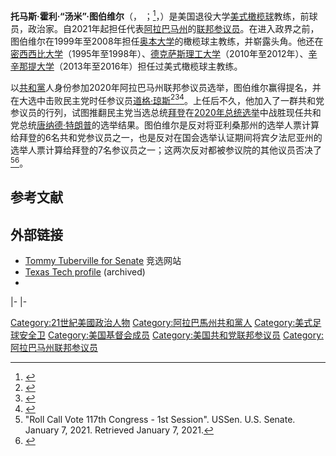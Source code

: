 {{请求翻译|time=2021-01-14}}
{{noteTA
|G1 = USState
|G2 = PresidentsUS
}}
{{Infobox officeholder
| name                = 汤米·图伯维尔
| image               = Tommy Tuberville 117th Congress Portrait.jpg
| jr/sr               = 聯邦參議員
| state               = [[亚拉巴马州|亚拉巴马州]]
| term_start          = 2021年01月03日
| term_end            = 
| alongside           = [[理查·謝爾比|理查·謝爾比]]
| predecessor         = [[道格·琼斯_(政治人物)|道格·琼斯]]
| successor           = 
| birth_name          = Thomas Hawley Tuberville
| birth_date          = {{birth date and age|1954|9|18}}
| birth_place         = [[美国|美国]][[阿肯色州|阿肯色州]][[康登_(阿肯色州)|康登]]
| death_date          = 
| death_place         = 
| party               = [[共和黨_(美國)|共和黨]]
| education           = {{le|南阿肯色大学|Southern Arkansas University}} ([[理學學士|理學學士]])
| spouse              = {{marriage|Suzanne Fette|1991}}
| children            = 2
| website             = {{url|www.tuberville.senate.gov|Senate website}}
}}
'''托马斯·霍利·“汤米”·图伯维尔'''（{{lang-en|Thomas Hawley "Tommy" Tuberville}}，{{IPAc-en|ˈ|t|ʌ|b|ər|v|ɪ|l}} {{Respell|TUBB|ər|vill}}；<ref>{{Cite web|title='We need a different voice:' Tommy Tuberville says it's time to send real people to Washington D.C.|url=https://www.cbs42.com/news/politics/your-local-election-hq/we-need-a-different-voice-tommy-tuberville-says-its-time-to-send-real-people-to-washington-d-c/|date=2020-03-04|website=CBS 42|language=en-US|access-date=2020-05-16|archive-date=2021-01-21|archive-url=https://web.archive.org/web/20210121012812/https://www.cbs42.com/news/politics/your-local-election-hq/we-need-a-different-voice-tommy-tuberville-says-its-time-to-send-real-people-to-washington-d-c/|dead-url=no}}</ref>，{{bd|1954年|9月18日||}}）是美国退役大学[[美式橄榄球|美式橄榄球]]教练，前球员，政治家。自2021年起担任代表[[阿拉巴马州|阿拉巴马州]]的[[美国参议院|联邦参议员]]。在进入政界之前，图伯维尔在1999年至2008年担任[[奥本大学|奥本大学]]的橄榄球主教练，并崭露头角。他还在[[密西西比大学|密西西比大学]]（1995年至1998年）、[[德克萨斯理工大学|德克萨斯理工大学]]（2010年至2012年）、[[辛辛那提大学|辛辛那提大学]]（2013年至2016年）担任过美式橄榄球主教练。

以[[共和黨_(美國)|共和黨]]人身份参加2020年阿拉巴马州联邦参议员选举，图伯维尔赢得提名，并在大选中击败民主党时任参议员[[道格·琼斯_(政治人物)|道格·琼斯]]<ref>{{Cite web|title=Tommy Tuberville running for U.S. Senate|url=https://www.al.com/news/2019/04/report-tommy-tuberville-to-run-for-us-senate.html|date=2019-04-06|website=al|language=en|access-date=2020-05-16|archive-date=2021-03-08|archive-url=https://web.archive.org/web/20210308001102/https://www.al.com/news/2019/04/report-tommy-tuberville-to-run-for-us-senate.html|dead-url=no}}</ref><ref>{{cite news |title=Tommy Tuberville wins the Alabama GOP Senate primary, defeating Jeff Sessions |url=https://www.vox.com/2020/7/14/21324520/tuberville-wins-gop-senate-primary-july-sessions |access-date=2020-07-14 |publisher=VOX |date=2020-07-14 |archive-date=2021-03-05 |archive-url=https://web.archive.org/web/20210305215208/https://www.vox.com/2020/7/14/21324520/tuberville-wins-gop-senate-primary-july-sessions |dead-url=no }}</ref><ref name=":2">{{Cite news|title=Alabama U.S. Senate Election Results|language=en-US|work=The New York Times|url=https://www.nytimes.com/interactive/2020/11/03/us/elections/results-alabama-senate.html|access-date=2020-11-04|issn=0362-4331|archive-date=2021-03-07|archive-url=https://web.archive.org/web/20210307232123/https://www.nytimes.com/interactive/2020/11/03/us/elections/results-alabama-senate.html|dead-url=no}}</ref>。上任后不久，他加入了一群共和党参议员的行列，试图推翻民主党当选总统[[喬·拜登|拜登]]在[[2020年美國總統選舉|2020年总统选举]]中战胜现任共和党总统[[唐纳德·特朗普|唐纳德·特朗普]]的选举结果。图伯维尔是反对将亚利桑那州的选举人票计算给拜登的6名共和党参议员之一，也是反对在国会选举认证期间将宾夕法尼亚州的选举人票计算给拜登的7名参议员之一；这两次反对都被参议院的其他议员否决了<ref>"Roll Call Vote 117th Congress - 1st Session". USSen. U.S. Senate. January 7, 2021. Retrieved January 7, 2021.</ref><ref>{{Cite news|last1=Wagner|first1=John|last2=Helderman|first2=Rosalind S.|title=Hawley's plan to contest electoral college vote certification ensures drawn-out process|language=en-US|work=[[The_Washington_Post|The Washington Post]]|url=https://www.washingtonpost.com/politics/congress-election-vote-certification-objection/2020/12/30/4dce936c-4ab6-11eb-839a-cf4ba7b7c48c_story.html|access-date=2021-01-08|issn=0190-8286|archive-date=2021-01-15|archive-url=https://web.archive.org/web/20210115071304/https://www.washingtonpost.com/politics/congress-election-vote-certification-objection/2020/12/30/4dce936c-4ab6-11eb-839a-cf4ba7b7c48c_story.html|dead-url=no}}</ref>。

== 参考文献 ==
{{Reflist}}

== 外部链接 ==
{{Commons category|Tommy Tuberville}}
* [https://tommyforsenate.com/ Tommy Tuberville for Senate] {{Wayback|url=https://tommyforsenate.com/ |date=20210205035744 }} 竞选网站
* [https://web.archive.org/web/20110105231800/http://www.texastech.com/sports/m-footbl/mtt/tuberville_tommy00.html Texas Tech profile] (archived)
* {{CongLinks|votesmart=188306|fec=S0AL00230|congbio=T000278|congress=tommy-tuberville/T000278}}

{{s-start}}
{{s-ppo}}
{{s-bef|before=[[罗伊·摩尔|罗伊·摩尔]]}}
{{s-ttl|title={{nowrap|[[美國參議員|美國參議員]]{{le|阿拉巴馬州美國參議院議員列表|List of United States Senators from Alabama|阿拉巴馬州}}[[共和黨_(美國)|共和黨]]被提名人}}<br>（[[美國參議員類別|第2類]]）|years={{le|2020年阿拉巴馬州美國參議院議員選舉|United States Senate election in Alabama, 2020|2020年}}}}
{{s-inc|recent}}
|-
{{s-par|us-sen}}
{{s-bef|before=[[道格·琼斯_(政治人物)|道格·琼斯]]}}
{{s-ttl|title={{le|阿拉巴馬州美國參議院議員列表|List of United States Senators from Alabama|阿拉巴馬州第2類參議員}}|years=2021年-至今|alongside=[[理查·謝爾比|理查·謝爾比]]}}
{{s-inc}} 
|-
{{s-prec|usa}}
{{s-bef|before=[[威廉·哈格蒂|威廉·哈格蒂]]}}
{{s-ttl|title=[[美國參議員資歷|美國參議員資歷]]|years=第97位}}
{{s-aft|after=[[亚历克斯·帕迪利亚|亚历克斯·帕迪利亚]]}}
{{s-end}}
{{Current U.S. Senators}}
{{DEFAULTSORT:Tuberville, Tommy}}
{{Authority control}}
[[Category:21世紀美國政治人物|Category:21世紀美國政治人物]]
[[Category:阿拉巴馬州共和黨人|Category:阿拉巴馬州共和黨人]]
[[Category:美式足球安全卫|Category:美式足球安全卫]]
[[Category:美国基督会成员|Category:美国基督会成员]]
[[Category:美国共和党联邦参议员|Category:美国共和党联邦参议员]]
[[Category:阿拉巴马州联邦参议员|Category:阿拉巴马州联邦参议员]]